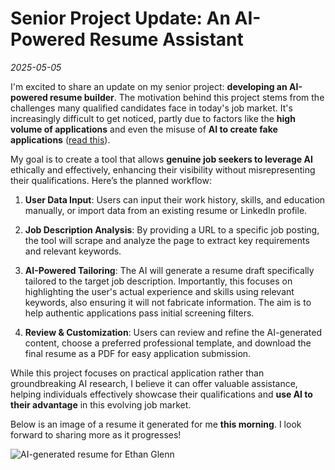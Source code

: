 
# Senior Project Update: An AI-Powered Resume Assistant

_2025-05-05_

I'm excited to share an update on my senior project: **developing an AI-powered resume builder**.
The motivation behind this project stems from the challenges many qualified candidates face in today's job market. It's increasingly difficult to get noticed, partly due to factors like the **high volume of applications** and even the misuse of **AI to create fake applications** ([read this](https://www.cbsnews.com/news/fake-job-seekers-flooding-market-artificial-intelligence/)).

My goal is to create a tool that allows **genuine job seekers to leverage AI** ethically and effectively, enhancing their visibility without misrepresenting their qualifications. Here’s the planned workflow:

1. **User Data Input**: Users can input their work history, skills, and education manually, or import data from an existing resume or LinkedIn profile.

2. **Job Description Analysis**: By providing a URL to a specific job posting, the tool will scrape and analyze the page to extract key requirements and relevant keywords.

3. **AI-Powered Tailoring**: The AI will generate a resume draft specifically tailored to the target job description. Importantly, this focuses on highlighting the user's actual experience and skills using relevant keywords, also ensuring it will not fabricate information. The aim is to help authentic applications pass initial screening filters.

4. **Review & Customization**: Users can review and refine the AI-generated content, choose a preferred professional template, and download the final resume as a PDF for easy application submission.

While this project focuses on practical application rather than groundbreaking AI research, I believe it can offer valuable assistance, helping individuals effectively showcase their qualifications and **use AI to their advantage** in this evolving job market.

Below is an image of a resume it generated for me **this morning**. I look forward to sharing more as it progresses!

<Image
    src="/blog/resume-example.png"
    alt="AI-generated resume for Ethan Glenn"
    width={850}
    height={1100}
    className="border border-gray-300 rounded-lg shadow-md max-w-full mx-auto my-4 dark:border-gray-700 dark:bg-gray-800 dark:shadow-lg dark:shadow-gray-900"
/>
